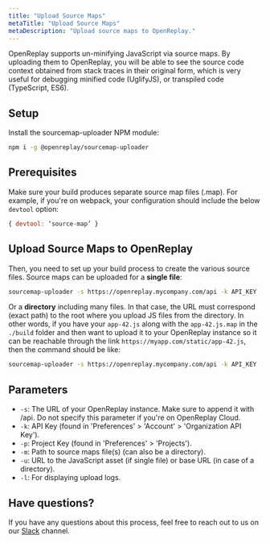 ```yaml
---
title: "Upload Source Maps"
metaTitle: "Upload Source Maps"
metaDescription: "Upload source maps to OpenReplay."
---
```


OpenReplay supports un-minifying JavaScript via source maps. By uploading them to OpenReplay, you will be able to see the source code context obtained from stack traces in their original form, which is very useful for debugging minified code (UglifyJS), or transpiled code (TypeScript, ES6).

## Setup

Install the sourcemap-uploader NPM module:

```bash
npm i -g @openreplay/sourcemap-uploader
```

## Prerequisites

Make sure your build produces separate source map files (.map). For example, if you're on webpack, your configuration should include the below `devtool` option:

```js
{ devtool: ‘source-map’ }
```

## Upload Source Maps to OpenReplay

Then, you need to set up your build process to create the various source files. Source maps can be uploaded for a **single file**:

```bash
sourcemap-uploader -s https://openreplay.mycompany.com/api -k API_KEY -p PROJECT_KEY file -m ./dist/index.js.map -u https://myapp.com/index.js
```

Or a **directory** including many files. In that case, the URL must correspond (exact path) to the root where you upload JS files from the directory. In other words, if you have your `app-42.js` along with  the `app-42.js.map` in the `./build` folder and then want to upload it to your OpenReplay instance so it can be reachable through the link `https://myapp.com/static/app-42.js`, then the command should be like:

```bash
sourcemap-uploader -s https://openreplay.mycompany.com/api -k API_KEY -p PROJECT_KEY dir -m ./build -u https://myapp.com/static
```

## Parameters

- `-s`: The URL of your OpenReplay instance. Make sure to append it with /api. Do not specify this parameter if you're on OpenReplay Cloud.
- `-k`: API Key (found in 'Preferences' > 'Account' > 'Organization API Key').
- `-p`: Project Key (found in 'Preferences' > 'Projects').
- `-m`: Path to source maps file(s) (can also be a directory).
- `-u`: URL to the JavaScript asset (if single file) or base URL (in case of a directory).
- `-l`: For displaying upload logs.

## Have questions?
If you have any questions about this process, feel free to reach out to us on our [Slack](https://slack.openreplay.com) channel.
